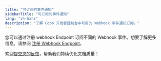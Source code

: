 ```yaml
---
title: "可订阅的事件通知"
sidebarTitle: "可订阅的事件通知"
lang: "zh-hans"
description: "了解 Cobo 开发者控制台中可用的 Webhook 事件通知订阅。"
---
```


您可以通过注册 webhook Endpoint 订阅不同的 Webhook 事件。想要了解更多信息，请参阅 [注册 Webhook Endpoint](/cn/portal/developer-console/webhooks-create)。

<Tip>欢迎[提交您的反馈](https://forms.zohopublic.com/cobo/form/DocumentFeedbackForm/formperma/QvLOhxJv1_JMsJ-1dleZ8Itb_7rzN-LtgvsDdxosoVI?referrername=manuals)，帮助我们持续优化文档质量！</Tip>